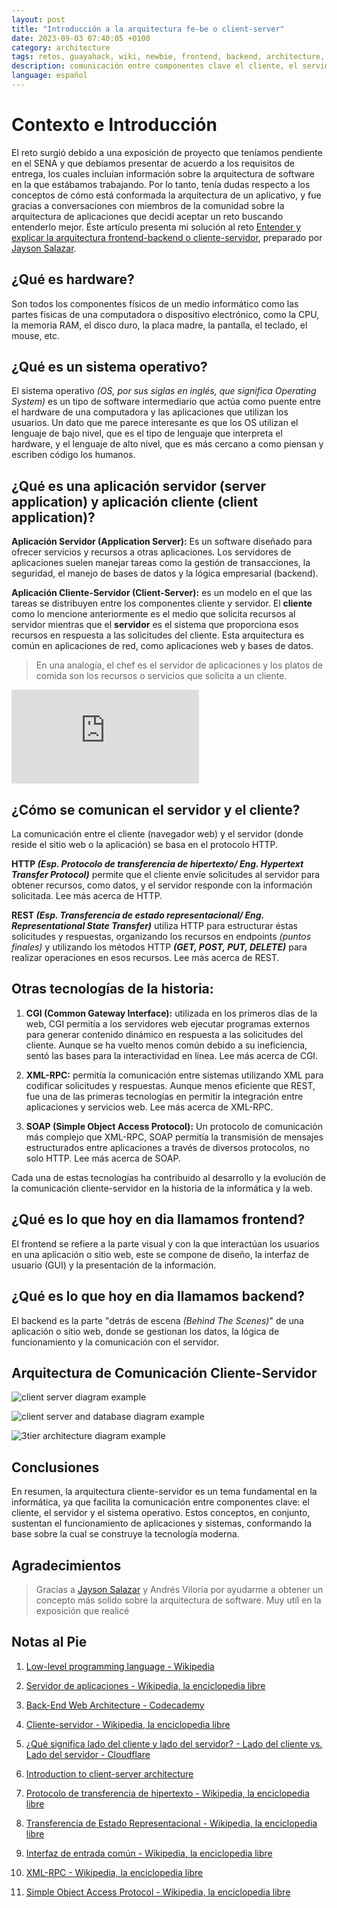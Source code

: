 ```yaml
---
layout: post
title: "Introducción a la arquitectura fe-be o client-server"
date: 2023-09-03 07:40:05 +0100
category: architecture
tags: retos, guayahack, wiki, newbie, frontend, backend, architecture, os
description: comunicación entre componentes clave el cliente, el servidor y el sistema operativo
language: español
---
```


# Contexto e Introducción

El reto surgió debido a una exposición de proyecto que teníamos pendiente en el SENA y que debíamos presentar de acuerdo a los requisitos de entrega, los cuales incluían información sobre la arquitectura de software en la que estábamos trabajando. Por lo tanto, tenía dudas respecto a los conceptos de cómo está conformada la arquitectura de un aplicativo, y fue gracias a conversaciones con miembros de la comunidad sobre la arquitectura de aplicaciones que decidí aceptar un reto buscando entenderlo mejor. Éste artículo presenta mi solución al reto [Entender y explicar la arquitectura frontend-backend o cliente-servidor](https://gitlab.com/guayahack/main/-/issues/105), preparado por [Jayson Salazar](https://guayahack.co/community/member/jdsalaro).

## ¿Qué es hardware?

Son todos los componentes físicos de un medio informático como las partes físicas de una computadora o dispositivo electrónico, como la CPU, la memoria RAM, el disco duro, la placa madre, la pantalla, el teclado, el mouse, etc.

## ¿Qué es un sistema operativo?

El sistema operativo _(OS, por sus siglas en inglés, que significa Operating System)_ es un tipo de software intermediario que actúa como puente entre el hardware de una computadora y las aplicaciones que utilizan los usuarios. Un dato que me parece interesante es que los OS utilizan el lenguaje de bajo nivel, que es el tipo de lenguaje que interpreta el hardware, y el lenguaje de alto nivel, que es más cercano a como piensan y escriben código los humanos.

## ¿Qué es una aplicación servidor (server application) y aplicación cliente (client application)?

**Aplicación Servidor (Application Server):** Es un software diseñado para ofrecer servicios y recursos a otras aplicaciones. Los servidores de aplicaciones suelen manejar tareas como la gestión de transacciones, la seguridad, el manejo de bases de datos y la lógica empresarial (backend).

**Aplicación Cliente-Servidor (Client-Server):** es un modelo en el que las tareas se distribuyen entre los componentes cliente y servidor. El **cliente** como lo mencione anteriormente es el medio que solicita recursos al servidor mientras que el **servidor** es el sistema que proporciona esos recursos en respuesta a las solicitudes del cliente. Esta arquitectura es común en aplicaciones de red, como aplicaciones web y bases de datos.

> En una analogía, el chef es el servidor de aplicaciones y los platos de comida son los recursos o servicios que solicita a un cliente.

<div style={{ position: 'relative', paddingBottom: '56.25%', height: 0 }}>
  <iframe 
    src="https://www.youtube.com/embed/QSEDr2e1gSQ" 
    frameBorder="0" 
    allow="accelerometer; autoplay; clipboard-write; encrypted-media; gyroscope; picture-in-picture" 
    allowfullscreen 
    style={{ position: 'absolute', top: 0, left: 0, width: '100%', height: '100%' }}
  ></iframe>
</div>

## ¿Cómo se comunican el servidor y el cliente?

La comunicación entre el cliente (navegador web) y el servidor (donde reside el sitio web o la aplicación) se basa en el protocolo HTTP.

**HTTP _(Esp. Protocolo de transferencia de hipertexto/ Eng. Hypertext Transfer Protocol)_** permite que el cliente envíe solicitudes al servidor para obtener recursos, como datos, y el servidor responde con la información solicitada. Lee más acerca de HTTP.

**REST _(Esp. Transferencia de estado representacional/ Eng. Representational State Transfer)_** utiliza HTTP para estructurar éstas solicitudes y respuestas, organizando los recursos en endpoints _(puntos finales)_ y utilizando los métodos HTTP _**(GET, POST, PUT, DELETE)**_ para realizar operaciones en esos recursos. Lee más acerca de REST.

## Otras tecnologías de la historia:

1. **CGI (Common Gateway Interface):** utilizada en los primeros días de la web, CGI permitía a los servidores web ejecutar programas externos para generar contenido dinámico en respuesta a las solicitudes del cliente. Aunque se ha vuelto menos común debido a su ineficiencia, sentó las bases para la interactividad en línea. Lee más acerca de CGI.

2. **XML-RPC:** permitía la comunicación entre sistemas utilizando XML para codificar solicitudes y respuestas. Aunque menos eficiente que REST, fue una de las primeras tecnologías en permitir la integración entre aplicaciones y servicios web. Lee más acerca de XML-RPC.

3. **SOAP (Simple Object Access Protocol):** Un protocolo de comunicación más complejo que XML-RPC, SOAP permitía la transmisión de mensajes estructurados entre aplicaciones a través de diversos protocolos, no solo HTTP. Lee más acerca de SOAP.

Cada una de estas tecnologías ha contribuido al desarrollo y la evolución de la comunicación cliente-servidor en la historia de la informática y la web.

## ¿Qué es lo que hoy en dia llamamos frontend?

El frontend se refiere a la parte visual y con la que interactúan los usuarios en una aplicación o sitio web, este se compone de diseño, la interfaz de usuario (GUI) y la presentación de la información.

## ¿Qué es lo que hoy en dia llamamos backend?

El backend es la parte "detrás de escena _(Behind The Scenes)_" de una aplicación o sitio web, donde se gestionan los datos, la lógica de funcionamiento y la comunicación con el servidor.

## Arquitectura de Comunicación Cliente-Servidor

![client server diagram example](/fe-vs-be/diagrama-cliente-servidor.png)

![client server and database diagram example](/fe-vs-be/diagrama-cliente-servidor-base-de-datos.png)

![3tier architecture diagram example](/fe-vs-be/arquitectura-tres-capas.png)


## Conclusiones

En resumen, la arquitectura cliente-servidor es un tema fundamental en la informática, ya que facilita la comunicación entre componentes clave: el cliente, el servidor y el sistema operativo. Estos conceptos, en conjunto, sustentan el funcionamiento de aplicaciones y sistemas, conformando la base sobre la cual se construye la tecnología moderna.

## Agradecimientos

> Gracias a [Jayson Salazar](https://guayahack.co/community/member/jdsalaro/) y Andrés Viloria por ayudarme a obtener un concepto más solido sobre la arquitectura de software. Muy utíl en la exposición que realicé

## Notas al Pie

1. [Low-level programming language - Wikipedia](https://en.wikipedia.org/wiki/Low-level_programming_language)

2. [Servidor de aplicaciones - Wikipedia, la enciclopedia libre](https://es.wikipedia.org/wiki/Servidor_de_aplicaciones)

3. [Back-End Web Architecture - Codecademy](https://www.codecademy.com/article/back-end-architecture)

4. [Cliente-servidor - Wikipedia, la enciclopedia libre](https://es.wikipedia.org/wiki/Cliente-servidor)

5. [¿Qué significa lado del cliente y lado del servidor? - Lado del cliente vs. Lado del servidor - Cloudflare](https://www.cloudflare.com/es-es/learning/serverless/glossary/client-side-vs-server-side/)

6. [Introduction to client-server architecture](https://fluffy.es/introduction-to-client-server)

7. [Protocolo de transferencia de hipertexto - Wikipedia, la enciclopedia libre](https://es.wikipedia.org/wiki/Protocolo_de_transferencia_de_hipertexto)

8. [Transferencia de Estado Representacional - Wikipedia, la enciclopedia libre](https://es.wikipedia.org/wiki/Transferencia_de_Estado_Representacional)

9. [Interfaz de entrada común - Wikipedia, la enciclopedia libre](https://es.wikipedia.org/wiki/Interfaz_de_entrada_com%C3%BAn)

10. [XML-RPC - Wikipedia, la enciclopedia libre](https://es.wikipedia.org/wiki/XML-RPC)

11. [Simple Object Access Protocol - Wikipedia, la enciclopedia libre](https://es.wikipedia.org/wiki/Simple_Object_Access_Protocol)
